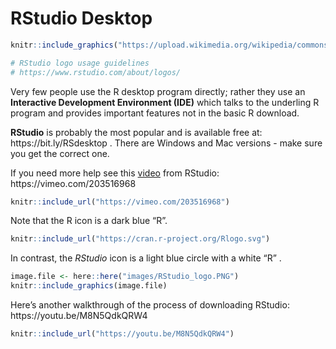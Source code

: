 # RStudio Desktop 

```r
knitr::include_graphics("https://upload.wikimedia.org/wikipedia/commons/thumb/d/d0/RStudio_logo_flat.svg/320px-RStudio_logo_flat.svg.png")

# RStudio logo usage guidelines
# https://www.rstudio.com/about/logos/
```


Very few people use the R desktop program directly; rather they use an **Interactive Development Environment (IDE)** which talks to the underling R program and provides important features not in the basic R download.  

**RStudio** is probably the most popular and is available free at: https://bit.ly/RSdesktop .  There are Windows and Mac versions - make sure you get the correct one.  

If you need more help see this [video](https://vimeo.com/203516968) from RStudio: https://vimeo.com/203516968

```r
knitr::include_url("https://vimeo.com/203516968")
```

 
Note that the R icon is a dark blue “R”.
```r
knitr::include_url("https://cran.r-project.org/Rlogo.svg")
```


In contrast, the *RStudio* icon is a light blue circle with a white “R” .
```r
image.file <- here::here("images/RStudio_logo.PNG")
knitr::include_graphics(image.file)
```


Here's another walkthrough of the process of downloading RStudio:
https://youtu.be/M8N5QdkQRW4

```r
knitr::include_url("https://youtu.be/M8N5QdkQRW4")
```



